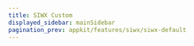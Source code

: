 ---
title: SIWX Custom
displayed_sidebar: mainSidebar
pagination_prev: appkit/features/siwx/siwx-default
---


<SiwxCustom />
